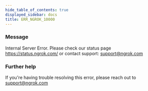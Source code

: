 ```yaml
---
hide_table_of_contents: true
displayed_sidebar: docs
title: ERR_NGROK_10000
---
```


### Message

Internal Server Error. Please check our status page https://status.ngrok.com/ or contact support: support@ngrok.com

<ErrorDetails />

### Further help

If you're having trouble resolving this error, please reach out to [support@ngrok.com](mailto:support@ngrok.com?subject=Help%20with%20ERR_NGROK_10000)
